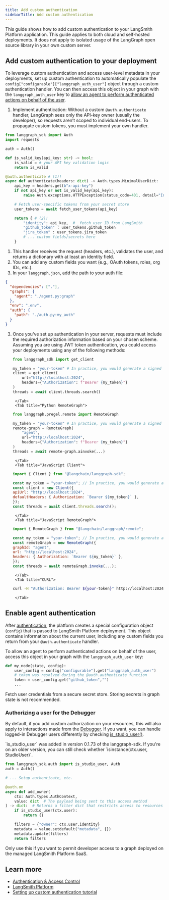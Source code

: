 ```yaml
---
title: Add custom authentication
sidebarTitle: Add custom authentication
---
```

This guide shows how to add custom authentication to your LangSmith Platform application. This guide applies to both cloud and self-hosted deployments. It does not apply to isolated usage of the LangGraph open source library in your own custom server.

## Add custom authentication to your deployment

To leverage custom authentication and access user-level metadata in your deployments, set up custom authentication to automatically populate the `config["configurable"]["langgraph_auth_user"]` object through a custom authentication handler. You can then access this object in your graph with the `langgraph_auth_user` key to [allow an agent to perform authenticated actions on behalf of the user](#enable-agent-authentication).

1. Implement authentication:
    <Note>
    Without a custom `@auth.authenticate` handler, LangGraph sees only the API-key owner (usually the developer), so requests aren’t scoped to individual end-users. To propagate custom tokens, you must implement your own handler.
    </Note>
  ```python
  from langgraph_sdk import Auth
  import requests

  auth = Auth()

  def is_valid_key(api_key: str) -> bool:
      is_valid = # your API key validation logic
      return is_valid

  @auth.authenticate # (1)!
  async def authenticate(headers: dict) -> Auth.types.MinimalUserDict:
      api_key = headers.get(b"x-api-key")
      if not api_key or not is_valid_key(api_key):
          raise Auth.exceptions.HTTPException(status_code=401, detail="Invalid API key")

      # Fetch user-specific tokens from your secret store
      user_tokens = await fetch_user_tokens(api_key)

      return { # (2)!
          "identity": api_key,  #  fetch user ID from LangSmith
          "github_token" : user_tokens.github_token
          "jira_token" : user_tokens.jira_token
          # ... custom fields/secrets here
      }
  ```
  1. This handler receives the request (headers, etc.), validates the user, and returns a dictionary with at least an identity field.
  2. You can add any custom fields you want (e.g., OAuth tokens, roles, org IDs, etc.).
2. In your `langgraph.json`, add the path to your auth file:
  ```json {highlight={7-9}}
  {
    "dependencies": ["."],
    "graphs": {
      "agent": "./agent.py:graph"
    },
    "env": ".env",
    "auth": {
      "path": "./auth.py:my_auth"
    }
  }
  ```
3. Once you've set up authentication in your server, requests must include the required authorization information based on your chosen scheme. Assuming you are using JWT token authentication, you could access your deployments using any of the following methods:
    <Tabs>
        <Tab title="Python Client">
      ```python
      from langgraph_sdk import get_client

      my_token = "your-token" # In practice, you would generate a signed token with your auth provider
      client = get_client(
          url="http://localhost:2024",
          headers={"Authorization": f"Bearer {my_token}"}
      )
      threads = await client.threads.search()
      ```
        </Tab>
        <Tab title="Python RemoteGraph">
      ```python
      from langgraph.pregel.remote import RemoteGraph

      my_token = "your-token" # In practice, you would generate a signed token with your auth provider
      remote-graph = RemoteGraph(
          "agent",
          url="http://localhost:2024",
          headers={"Authorization": f"Bearer {my_token}"}
      )
      threads = await remote-graph.ainvoke(...)
      ```
        </Tab>
        <Tab title="JavaScript Client">
      ```javascript
      import { Client } from "@langchain/langgraph-sdk";

      const my_token = "your-token"; // In practice, you would generate a signed token with your auth provider
      const client = new Client({
      apiUrl: "http://localhost:2024",
      defaultHeaders: { Authorization: `Bearer ${my_token}` },
      });
      const threads = await client.threads.search();
      ```
        </Tab>
        <Tab title="JavaScript RemoteGraph">
      ```javascript
      import { RemoteGraph } from "@langchain/langgraph/remote";

      const my_token = "your-token"; // In practice, you would generate a signed token with your auth provider
      const remoteGraph = new RemoteGraph({
      graphId: "agent",
      url: "http://localhost:2024",
      headers: { Authorization: `Bearer ${my_token}` },
      });
      const threads = await remoteGraph.invoke(...);
      ```
        </Tab>
        <Tab title="CURL">
      ```bash
      curl -H "Authorization: Bearer ${your-token}" http://localhost:2024/threads
      ```
        </Tab>
    </Tabs>

## Enable agent authentication

After [authentication](#add-custom-authentication-to-your-deployment), the platform creates a special configuration object (`config`) that is passed to LangSmith Platform deployment. This object contains information about the current user, including any custom fields you return from your `@auth.authenticate` handler.

To allow an agent to perform authenticated actions on behalf of the user, access this object in your graph with the `langgraph_auth_user` key:

```python
def my_node(state, config):
    user_config = config["configurable"].get("langgraph_auth_user")
    # token was resolved during the @auth.authenticate function
    token = user_config.get("github_token","")
    ...
```

<Note>
Fetch user credentials from a secure secret store. Storing secrets in graph state is not recommended.
</Note>

### Authorizing a user for the Debugger

By default, if you add custom authorization on your resources, this will also apply to interactions made from the [Debugger](/langsmith/debugger). If you want, you can handle logged-in Debugger users differently by checking [is_studio_user()](https://langchain-ai.github.io/langgraph/cloud/reference/sdk/python_sdk_ref/#langgraph_sdk.auth.types.StudioUser).

<Note>
`is_studio_user` was added in version 0.1.73 of the langgraph-sdk. If you're on an older version, you can still check whether `isinstance(ctx.user, StudioUser)`.
</Note>

```python
from langgraph_sdk.auth import is_studio_user, Auth
auth = Auth()

# ... Setup authenticate, etc.

@auth.on
async def add_owner(
    ctx: Auth.types.AuthContext,
    value: dict  # The payload being sent to this access method
) -> dict:  # Returns a filter dict that restricts access to resources
    if is_studio_user(ctx.user):
        return {}

    filters = {"owner": ctx.user.identity}
    metadata = value.setdefault("metadata", {})
    metadata.update(filters)
    return filters
```

Only use this if you want to permit developer access to a graph deployed on the managed LangSmith Platform SaaS.

## Learn more

* [Authentication & Access Control](/langsmith/auth)
* [LangSmith Platform](/langsmith/home)
* [Setting up custom authentication tutorial](/langsmith/set-up-custom-auth)
